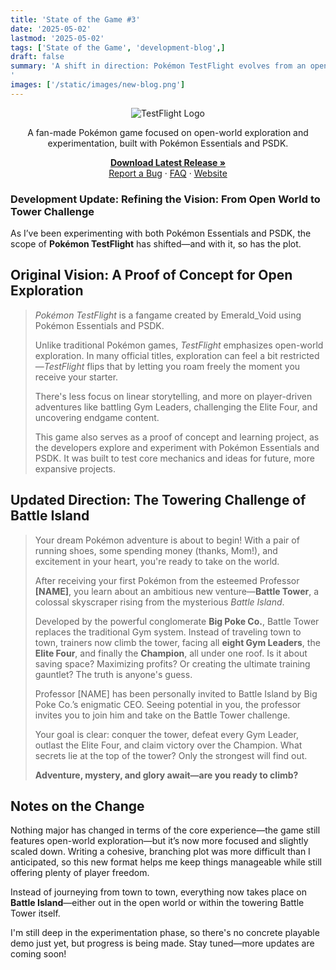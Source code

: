 ```yaml
---
title: 'State of the Game #3'
date: '2025-05-02'
lastmod: '2025-05-02'
tags: ['State of the Game', 'development-blog',]
draft: false
summary: 'A shift in direction: Pokémon TestFlight evolves from an open-world exploration concept into a more focused, tower-based challenge. Learn how this change helps streamline development while keeping player freedom at the core.
'
images: ['/static/images/new-blog.png']
---
```


<div align="center">
  <img src="https://i.imgur.com/X1N3ADz.png" alt="TestFlight Logo" />
</div>

<div align="center">
  <p>
    A fan-made Pokémon game focused on open-world exploration and experimentation, built with Pokémon Essentials and PSDK.
  </p>
  <p>
    <a href="https://github.com/EmeraldVoid/Pokemon-TestFlight/releases"><strong>Download Latest Release »</strong></a>
    <br />
    <a href="https://github.com/EmeraldVoid/Pokemon-TestFlight/issues">Report a Bug</a>
    ·
    <a href="https://github.com/EmeraldVoid/Pokemon-TestFlight?tab=readme-ov-file#faq">FAQ</a>
    ·
    <a href="https://emeraldvoid.github.io/Pokemon-TestFlight/index.html">Website</a>
  </p>
</div>

### Development Update: Refining the Vision: From Open World to Tower Challenge

As I’ve been experimenting with both Pokémon Essentials and PSDK, the scope of **Pokémon TestFlight** has shifted—and with it, so has the plot.

## Original Vision: A Proof of Concept for Open Exploration

> *Pokémon TestFlight* is a fangame created by Emerald_Void using Pokémon Essentials and PSDK.  
>  
> Unlike traditional Pokémon games, *TestFlight* emphasizes open-world exploration. In many official titles, exploration can feel a bit restricted—*TestFlight* flips that by letting you roam freely the moment you receive your starter.  
>  
> There's less focus on linear storytelling, and more on player-driven adventures like battling Gym Leaders, challenging the Elite Four, and uncovering endgame content.  
>  
> This game also serves as a proof of concept and learning project, as the developers explore and experiment with Pokémon Essentials and PSDK. It was built to test core mechanics and ideas for future, more expansive projects.

## Updated Direction: The Towering Challenge of Battle Island

> Your dream Pokémon adventure is about to begin! With a pair of running shoes, some spending money (thanks, Mom!), and excitement in your heart, you're ready to take on the world.  
>  
> After receiving your first Pokémon from the esteemed Professor **[NAME]**, you learn about an ambitious new venture—**Battle Tower**, a colossal skyscraper rising from the mysterious *Battle Island*.  
>  
> Developed by the powerful conglomerate **Big Poke Co.**, Battle Tower replaces the traditional Gym system. Instead of traveling town to town, trainers now climb the tower, facing all **eight Gym Leaders**, the **Elite Four**, and finally the **Champion**, all under one roof. Is it about saving space? Maximizing profits? Or creating the ultimate training gauntlet? The truth is anyone's guess.  
>  
> Professor [NAME] has been personally invited to Battle Island by Big Poke Co.’s enigmatic CEO. Seeing potential in you, the professor invites you to join him and take on the Battle Tower challenge.  
>  
> Your goal is clear: conquer the tower, defeat every Gym Leader, outlast the Elite Four, and claim victory over the Champion. What secrets lie at the top of the tower? Only the strongest will find out.  
>  
> **Adventure, mystery, and glory await—are you ready to climb?**

## Notes on the Change

Nothing major has changed in terms of the core experience—the game still features open-world exploration—but it’s now more focused and slightly scaled down. Writing a cohesive, branching plot was more difficult than I anticipated, so this new format helps me keep things manageable while still offering plenty of player freedom.

Instead of journeying from town to town, everything now takes place on **Battle Island**—either out in the open world or within the towering Battle Tower itself.

I'm still deep in the experimentation phase, so there's no concrete playable demo just yet, but progress is being made. Stay tuned—more updates are coming soon!